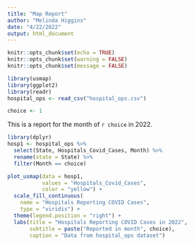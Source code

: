 ```yaml
---
title: "Map Report"
author: "Melinda Higgins"
date: "4/22/2022"
output: html_document
---
```


```r
knitr::opts_chunk$set(echo = TRUE)
knitr::opts_chunk$set(warning = FALSE)
knitr::opts_chunk$set(message = FALSE)

library(usmap)
library(ggplot2)
library(readr)
hospital_ops <- read_csv("hospital_ops.csv")

choice <- 1
```

This is a report for the month of `r choice` in 2022.

```r
library(dplyr)
hosp1 <- hospital_ops %>%
  select(State, Hospitals_Covid_Cases, Month) %>%
  rename(state = State) %>%
  filter(Month == choice)

plot_usmap(data = hosp1,
           values = "Hospitals_Covid_Cases",
           color = "yellow") + 
  scale_fill_continuous(
    name = "Hospitals Reporting COVID Cases", 
    type = "viridis") + 
  theme(legend.position = "right") +
  labs(title = "Hospitals Reporting COVID Cases in 2022",
       subtitle = paste("Reported in month", choice),
       caption = "Data from hospital_ops dataset")
```


